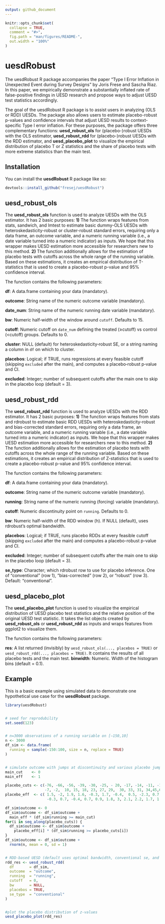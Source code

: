 ```yaml
---
output: github_document
---
```


<!-- README.md is generated from README.Rmd. Please edit that file -->

```r
knitr::opts_chunk$set(
  collapse = TRUE,
  comment = "#>",
  fig.path = "man/figures/README-",
  out.width = "100%"
)
```

# uesdRobust

<!-- badges: start -->
<!-- badges: end -->

The uesdRobust R package accompanies the paper “Type I Error Inflation in Unexpected Event during Survey Designs" by Joris Frese and Sascha Riaz. In this paper, we empirically demonstrate a substantially inflated rate of false-positive findings in UESD research and propose ways to adjust UESD test statistics accordingly.

The goal of the uesdRobust R package is to assist users in analyzing (OLS or RDD) UESDs. The package also allows users to estimate placebo-robust p-values and confidence intervals that adjust UESD results to context-specific Type I error inflation. For these purposes, the package offers three complementary functions: **uesd_robust_ols** for (placebo-)robust UESDs with the OLS estimator, **uesd_robust_rdd** for (placebo-)robust UESDs with the RDD estimator, and **uesd_placebo_plot** to visualize the empirical distribution of placebo T or Z statistics and the share of placebo tests with more extreme statistics than the main test.

## Installation

You can install the **uesdRobust** R package like so:

``` r
devtools::install_github("fresej/uesdRobust")
```

## uesd_robust_ols

The **uesd_robust_ols** function is used to analyze UESDs with the OLS estimator. It has 2 basic purposes: **1)** The function wraps features from stats, sandwich, and lmtest to estimate basic dummy-OLS UESDs with heteroskedasticity-robust or cluster-robust standard errors, requiring only a data frame, an outcome variable, and a numeric running variable (i.e., a date variable turned into a numeric indicator) as inputs. We hope that this wrapper makes UESD estimation more accessible for researchers new to this method. **2)** The function additionally allows for the estimation of placebo tests with cutoffs across the whole range of the running variable. Based on these estimations, it creates an empirical distribution of T-statistics that is used to create a placebo-robust p-value and 95% confidence interval.

The function contains the following parameters:

**df**: A data.frame containing your data (mandatory).

**outcome**: String name of the numeric outcome variable (mandatory).

**date_num**: String name of the numeric running date variable (mandatory).

**bw**: Numeric half‐width of the window around `cutoff`. Defaults to 15.

**cutoff**: Numeric cutoff on `date_num` defining the treated (≥cutoff) vs control (<cutoff) groups. Defaults to 0.

**cluster**: NULL (default) for heteroskedasticity‐robust SE, or a string naming a column in `df` on which to cluster.

**placebos**: Logical; if TRUE, runs regressions at every feasible cutoff (skipping `excluded` after the main), and computes a placebo‐robust p‐value and CI.

**excluded**: Integer; number of subsequent cutoffs after the main one to skip in the placebo loop (default = 3).



## uesd_robust_rdd

The **uesd_robust_rdd** function is used to analyze UESDs with the RDD estimator. It has 2 basic purposes: **1)** The function wraps features from stats and rdrobust to estimate basic RDD UESDs with heteroskedasticity-robust and bias-corrected standard errors, requiring only a data frame, an outcome variable, and a numeric running variable (i.e., a date variable turned into a numeric indicator) as inputs. We hope that this wrapper makes UESD estimation more accessible for researchers new to this method. **2)** The function additionally allows for the estimation of placebo tests with cutoffs across the whole range of the running variable. Based on these estimations, it creates an empirical distribution of Z-statistics that is used to create a placebo-robust p-value and 95% confidence interval.

The function contains the following parameters:

**df**: A data.frame containing your data (mandatory).

**outcome**: String name of the numeric outcome variable (mandatory).

**running**: String name of the numeric running (forcing) variable (mandatory).

**cutoff**: Numeric discontinuity point on `running`. Defaults to 0.

**bw**: Numeric half-width of the RDD window (h). If NULL (default), uses rdrobust’s optimal bandwidth.

**placebos**: Logical; if TRUE, runs placebo RDDs at every feasible cutoff (skipping `excluded` after the main) and computes a placebo-robust p-value and CI.

**excluded**: Integer; number of subsequent cutoffs after the main one to skip in the placebo loop (default = 3).

**se_type**: Character; which rdrobust row to use for placebo inference. One of
    "conventional" (row 1), "bias-corrected" (row 2), or "robust" (row 3).  Default: "conventional".
    
    
## uesd_placebo_plot

The **uesd_placebo_plot** function is used to visualize the empirical distribution of UESD placebo test statistics and the relative position of the original UESD test statistic. It takes the list objects created by **uesd_robust_ols** or **uesd_robust_rdd** as inputs and wraps features from ggplot2 to visualize them.

The function contains the following parameters:

**res**: A list returned (invisibly) by `uesd_robust_ols(..., placebos = TRUE)`
             or `uesd_robust_rdd(..., placebos = TRUE)`. It contains the results of all placebo tests and the main test.
**binwidth**: Numeric. Width of the histogram bins (default = 0.1).



## Example

This is a basic example using simulated data to demonstrate one hypothetical use case for the **uesdRobust** package.


```r
library(uesdRobust)


# seed for reprodubility
set.seed(123)


# n=3000 observations of a running variable on [−150,10]
n <- 3000
df_sim <- data.frame(
  running = sample(-150:100, size = n, replace = TRUE)
)


# simulate outcome with jumps at discontinuity and various placebo jumps
main_cut    <- 0
main_eff    <- 1

placebo_cuts <- c(-76, -66, -56, -39, -30, -25, - 20, -17, -14, -11, -10, 
                  -7, -2,  10, 15, 18, 23, 27, 29,  30, 33, 31, 34,45,66,76)
placebo_eff  <- c( 1.5, -2, 1.9, 1.6, -0.3, 1.7, -0.4,  0.5, -2.3, 0.7, -0.4,  0.5, 
                   -0.3, 0.7, -0.4, 0.7, 0.9, 1.8, 3, 2.1, 2.2, 1.7, 1.1, 1.2, 1, -1)

df_sim$outcome <- 0
df_sim$outcome <- df_sim$outcome +
  main_eff * (df_sim$running >= main_cut)
for(i in seq_along(placebo_cuts)) {
  df_sim$outcome <- df_sim$outcome +
    placebo_eff[i] * (df_sim$running >= placebo_cuts[i])
}
df_sim$outcome <- df_sim$outcome +
  rnorm(n, mean = 0, sd = 1)


# RDD‐based UESD (default uses optimal bandwidth, conventional se, and placebos)
rdd_res <- uesd_robust_rdd(
  df       = df_sim,
  outcome  = "outcome",
  running  = "running",
  cutoff   = 0,
  bw       = NULL,               
  placebos = TRUE,
  se_type  = "conventional"
)


#plot the placebo distribution of z‐values
uesd_placebo_plot(rdd_res)



```



